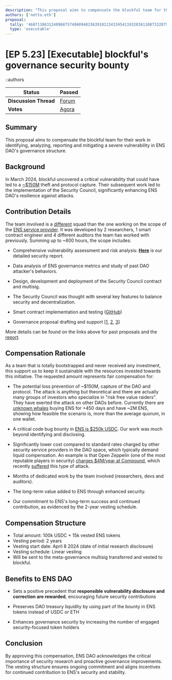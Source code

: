 ```yaml
---
description: "This proposal aims to compensate the blockful team for their work in identifying, analyzing, reporting and mitigating a severe vulnerability in ENS DAO's governance structure."
authors: ['netto.eth']
proposal:
  tally: '46071186312489687574960948336391811341595411932836110873328798657006776570015'
  type: 'executable'
---
```


# [EP 5.23] [Executable] blockful's governance security bounty

::authors

| **Status**            | Passed                                                                                                                    |
| --------------------- | ------------------------------------------------------------------------------------------------------------------------- |
| **Discussion Thread** | [Forum](https://discuss.ens.domains/t/ep-5-23-executable-governance-security-bounty/19803)                                |
| **Votes**             | [Agora](https://agora.ensdao.org/proposals/46071186312489687574960948336391811341595411932836110873328798657006776570015) |

## Summary

This proposal aims to compensate the blockful team for their work in identifying, analyzing, reporting and mitigating a severe vulnerability in ENS DAO's governance structure.

## Background

In March 2024, blockful uncovered a critical vulnerability that could have led to a [~$150M](https://dune.com/steakhouse/ens-steakhouse) theft and protocol capture. Their subsequent work led to the implementation of the Security Council,
significantly enhancing ENS DAO's resilience against attacks.

## Contribution Details

The team involved is a [different](https://discuss.ens.domains/t/blockful-service-provider-reports/19553#p-54163-other-contributions-not-related-to-service-provider-scope-14) squad than the one working on the scope of the [ENS service provider](https://discuss.ens.domains/t/blockful-service-provider-reports/19553). It was developed by 2 researchers,
1 smart contract engineer and 4 different auditors the team has worked with previously. Summing up to ~600 hours,
the scope includes:

- Comprehensive vulnerability assessment and risk analysis: **[Here](https://mirror.xyz/research.blockful.eth/-PfMduhpxdypPrutofr6099T4ROpsAmX0fPNbvDgR_k)** is our detailed security report.

- Data analysis of ENS governance metrics and study of past DAO attacker's behaviors.

- Design, development and deployment of the Security Council contract and multisig.

- The Security Council was thought with several key features to balance security and decentralization.

- Smart contract implementation and testing ([GitHub](https://github.com/blockful-io/security-council-ens))
- Governance proposal drafting and support [[1](https://snapshot.org/#/ens.eth/proposal/0xf3a4673fe04a3ecfed4a2f066f6ced1539a5466d61630428333360b843653c54), [2](https://snapshot.org/#/ens.eth/proposal/0xa0b1bfadf6853b5b0d59d3c4d73c434fc6389339887d05de805361372eb17c3a), [3](https://www.tally.xyz/gov/ens/proposal/42329103797433777309488042029679811802172320979541414683300183273376839219133)]

More details can be found on the links above for past proposals and the [report](https://mirror.xyz/research.blockful.eth/-PfMduhpxdypPrutofr6099T4ROpsAmX0fPNbvDgR_k).

## Compensation Rationale

As a team that is totally bootstrapped and never received any investment, this support us to keep it sustainable with the resources invested towards this initiative. The requested amount represents fair compensation for:

- The potential loss prevention of ~$150M, capture of the DAO and protocol. The attack is anything but theoretical and there are actually many groups of investors who specialize in "risk free value raiders". They have exerted the attack on other DAOs before. Currently there are [unknown whales](https://etherscan.io/address/0x245445940b317e509002eb682e03f4429184059d#tokentxns) buying ENS for +450 days and have ~2M ENS, showing how feasible the scenario is, more than the average quorum, in one wallet.

- A critical code bug bounty in [ENS is $250k USDC](https://immunefi.com/bug-bounty/ens/scope/#assets). Our work was much beyond identifying and disclosing.

- Significantly lower cost compared to standard rates charged by other security service providers in the DAO space,
  which typically demand liquid compensation. An example is that Open Zeppelin (one of the most reputable players in security) [charges $4M/year at Compound](https://compound.finance/governance/proposals/76),
  which recently [suffered](https://mirror.xyz/research.blockful.eth/v0GEP49oXP1gzMDlyP91-S4XIa8PIOd0vKq-6R8f54I) this type of attack.

- Months of dedicated work by the team involved (researchers, devs and auditors).

- The long-term value added to ENS through enhanced security.

- Our commitment to ENS's long-term success and continued contribution, as evidenced by the 2-year vesting schedule.

## Compensation Structure

- Total amount: 100k USDC + 15k vested ENS tokens
- Vesting period: 2 years
- Vesting start date: April 8 2024 (date of initial research disclosure)
- Vesting schedule: Linear vesting
- Will be sent to the meta-governance multisig transferred and vested to blockful.

## Benefits to ENS DAO

- Sets a positive precedent that **responsible vulnerability disclosure and correction are rewarded**,
  encouraging future security contributions

- Preserves DAO treasury liquidity by using part of the bounty in ENS tokens instead of USDC or ETH

- Enhances governance security by increasing the number of engaged security-focused token holders

## Conclusion

By approving this compensation, ENS DAO acknowledges the critical importance of security research and proactive governance improvements. The vesting structure ensures ongoing commitment and aligns incentives for continued contribution to ENS's security and stability.
